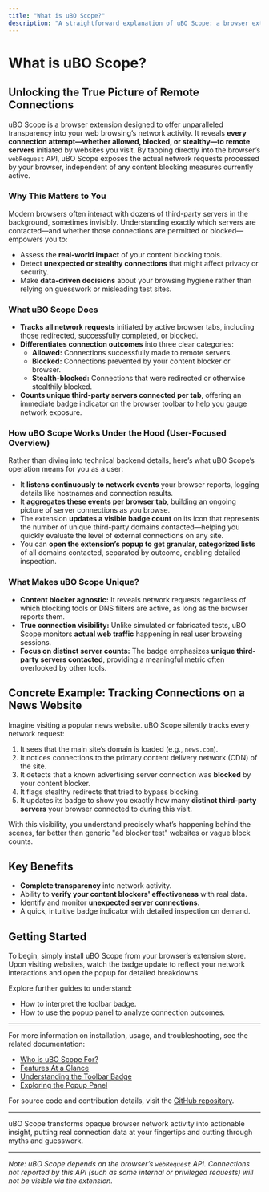 ```yaml
---
title: "What is uBO Scope?"
description: "A straightforward explanation of uBO Scope: a browser extension purpose-built to reveal all connections—blocked, allowed, or stealth—to remote servers. Highlights how it leverages browser APIs to visualize actual network activity, regardless of the content blocker in effect, empowering users with transparency and data-driven sanity checks."
---
```


# What is uBO Scope?

## Unlocking the True Picture of Remote Connections

uBO Scope is a browser extension designed to offer unparalleled transparency into your web browsing’s network activity. It reveals **every connection attempt—whether allowed, blocked, or stealthy—to remote servers** initiated by websites you visit. By tapping directly into the browser’s `webRequest` API, uBO Scope exposes the actual network requests processed by your browser, independent of any content blocking measures currently active.

### Why This Matters to You

Modern browsers often interact with dozens of third-party servers in the background, sometimes invisibly. Understanding exactly which servers are contacted—and whether those connections are permitted or blocked—empowers you to:  

- Assess the **real-world impact** of your content blocking tools.
- Detect **unexpected or stealthy connections** that might affect privacy or security.
- Make **data-driven decisions** about your browsing hygiene rather than relying on guesswork or misleading test sites.

### What uBO Scope Does

- **Tracks all network requests** initiated by active browser tabs, including those redirected, successfully completed, or blocked.
- **Differentiates connection outcomes** into three clear categories:
  - **Allowed:** Connections successfully made to remote servers.
  - **Blocked:** Connections prevented by your content blocker or browser.
  - **Stealth-blocked:** Connections that were redirected or otherwise stealthily blocked.
- **Counts unique third-party servers connected per tab**, offering an immediate badge indicator on the browser toolbar to help you gauge network exposure.

### How uBO Scope Works Under the Hood (User-Focused Overview)

Rather than diving into technical backend details, here’s what uBO Scope’s operation means for you as a user:

- It **listens continuously to network events** your browser reports, logging details like hostnames and connection results.
- It **aggregates these events per browser tab**, building an ongoing picture of server connections as you browse.
- The extension **updates a visible badge count** on its icon that represents the number of unique third-party domains contacted—helping you quickly evaluate the level of external connections on any site.
- You can **open the extension’s popup to get granular, categorized lists** of all domains contacted, separated by outcome, enabling detailed inspection.

### What Makes uBO Scope Unique?

- **Content blocker agnostic:** It reveals network requests regardless of which blocking tools or DNS filters are active, as long as the browser reports them.
- **True connection visibility:** Unlike simulated or fabricated tests, uBO Scope monitors **actual web traffic** happening in real user browsing sessions.
- **Focus on distinct server counts:** The badge emphasizes **unique third-party servers contacted**, providing a meaningful metric often overlooked by other tools.

## Concrete Example: Tracking Connections on a News Website

Imagine visiting a popular news website. uBO Scope silently tracks every network request:

1. It sees that the main site’s domain is loaded (e.g., `news.com`).
2. It notices connections to the primary content delivery network (CDN) of the site.
3. It detects that a known advertising server connection was **blocked** by your content blocker.
4. It flags stealthy redirects that tried to bypass blocking.
5. It updates its badge to show you exactly how many **distinct third-party servers** your browser connected to during this visit.

With this visibility, you understand precisely what’s happening behind the scenes, far better than generic "ad blocker test" websites or vague block counts.

## Key Benefits

- **Complete transparency** into network activity.
- Ability to **verify your content blockers' effectiveness** with real data.
- Identify and monitor **unexpected server connections**.
- A quick, intuitive badge indicator with detailed inspection on demand.

## Getting Started

To begin, simply install uBO Scope from your browser’s extension store. Upon visiting websites, watch the badge update to reflect your network interactions and open the popup for detailed breakdowns.

Explore further guides to understand:

- How to interpret the toolbar badge.
- How to use the popup panel to analyze connection outcomes.

---

For more information on installation, usage, and troubleshooting, see the related documentation:

- [Who is uBO Scope For?](#)
- [Features At a Glance](#)
- [Understanding the Toolbar Badge](#)
- [Exploring the Popup Panel](#)

For source code and contribution details, visit the [GitHub repository](https://github.com/gorhill/uBO-Scope).

---

uBO Scope transforms opaque browser network activity into actionable insight, putting real connection data at your fingertips and cutting through myths and guesswork.

---

*Note: uBO Scope depends on the browser’s `webRequest` API. Connections not reported by this API (such as some internal or privileged requests) will not be visible via the extension.*